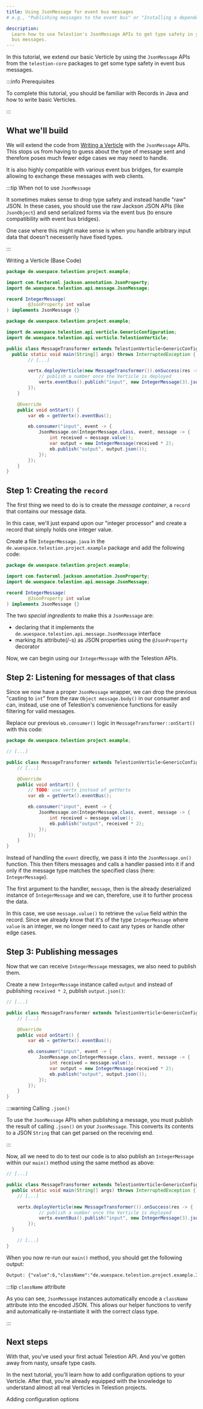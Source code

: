 ```yaml
---
title: Using JsonMessage for event bus messages
# e.g., "Publishing messages to the event bus" or "Installing a dependency using npm"

description:
  Learn how to use Telestion's JsonMessage APIs to get type safety in your event
  bus messages.
---
```


<!--
Tutorial
========

=== When to use this template:
Use this template when you want to give a quick, step-by-step tutorial for solving a specific
technical problem. Tutorials allow the reader to learn how to implement something within
their projects quickly.

=== When not to use this template:
When your article focuses more on a concept/technology and is not rooted in a specific technical
problem ("how to do XY?"), consider using a guide instead.

=== Guide or Tutorial
A tutorial provides a quick, technical "step-by-step" tutorial for a
given problem. Thus, a guide describes less the handling of a specific problem
and more the general interaction of the reader with a given concept.

Example with npm articles:
- "npm": (Concept, explaining what npm is)
- "Installing a dependency with npm" (Tutorial, providing a quick tutorial to
  solve a technical problem)
- "Managing dependencies with npm" (Guide, including both technical knowledge, but
  also best practices and more)

=== Writing tips:
- Write in the present tense
- Use neutral pronouns (they/them instead of he/she and him/her)
- Be respectful to everyone
- Be aware of the potential for cultural misunderstandings
- Provide explanations for what you do, but focus on the step-by-step guide
  without deeply explaining every technical decision and why it's best prcatice
  to do so (you can describe best practices in a guide, a tutorial must focus on
  keeping the "step by step" flow going)
-->

<!-- Relevant imports: -->


<!-- Short description of what the article covers: -->

In this tutorial, we extend our basic Verticle by using the `JsonMessage` APIs
from the `telestion-core` packages to get some type safety in event bus
messages.

:::info Prerequisites

To complete this tutorial, you should be familiar with Records in Java and how
to write basic Verticles.

:::

## What we'll build

We will extend the code from
[Writing a Verticle](/application/tutorials/writing-a-verticle) with the
`JsonMessage` APIs. This stops us from having to guess about the type of message
sent and therefore poses much fewer edge cases we may need to handle.

It is also highly compatible with various event bus bridges, for example
allowing to exchange these messages with web clients.

:::tip When not to use `JsonMessage`

It sometimes makes sense to drop type safety and instead handle "raw" JSON. In
these cases, you should use the raw Jackson JSON APIs (like `JsonObject`) and
send serialized forms via the event bus (to ensure compatibility with event bus
bridges).

One case where this might make sense is when you handle arbitrary input data
that doesn't necesserily have fixed types.

:::

<Reference to="/application/tutorials/writing-a-verticle/">
	Writing a Verticle (Base Code)
</Reference>

```java title='IntegerMessage.java'
package de.wuespace.telestion.project.example;

import com.fasterxml.jackson.annotation.JsonProperty;
import de.wuespace.telestion.api.message.JsonMessage;

record IntegerMessage(
		@JsonProperty int value
) implements JsonMessage {}
```

```java title='MessageTransformer.java' {12,21-25}
package de.wuespace.telestion.project.example;

import de.wuespace.telestion.api.verticle.GenericConfiguration;
import de.wuespace.telestion.api.verticle.TelestionVerticle;

public class MessageTransformer extends TelestionVerticle<GenericConfiguration> {
  public static void main(String[] args) throws InterruptedException {
		// [...]

		vertx.deployVerticle(new MessageTransformer()).onSuccess(res -> {
			// publish a number once the Verticle is deployed
			vertx.eventBus().publish("input", new IntegerMessage(3).json());
		});
	}

	@Override
	public void onStart() {
		var eb = getVertx().eventBus();

		eb.consumer("input", event -> {
			JsonMessage.on(IntegerMessage.class, event, message -> {
				int received = message.value();
				var output = new IntegerMessage(received * 2);
				eb.publish("output", output.json());
			});
		});
	}
}
```

## Step 1: Creating the `record`

The first thing we need to do is to create the _message container_, a `record`
that contains our message data.

In this case, we'll just expand upon our "integer processor" and create a record
that simply holds one integer value.

Create a file `IntegerMessage.java` in the
`de.wuespace.telestion.project.example` package and add the following code:

```java title='IntegerMessage.java'
package de.wuespace.telestion.project.example;

import com.fasterxml.jackson.annotation.JsonProperty;
import de.wuespace.telestion.api.message.JsonMessage;

record IntegerMessage(
		@JsonProperty int value
) implements JsonMessage {}
```

The two _special ingredients_ to make this a `JsonMessage` are:

- declaring that it implements the
  `de.wuespace.telestion.api.message.JsonMessage` interface
- marking its attribute(/-s) as JSON properties using the `@JsonProperty`
  decorator

Now, we can begin using our `IntegerMessage` with the Telestion APIs.

## Step 2: Listening for messages of that class

Since we now have a proper `JsonMessage` wrapper, we can drop the previous
"casting to `int`" from the raw `Object message.body()` in our consumer and can,
instead, use one of Telestion's convenience functions for easily filtering for
valid messages.

Replace our previous `eb.consumer()` logic in `MessageTransformer::onStart()` with
this code:

```java title='MessageTransformer.java' {13-16}
package de.wuespace.telestion.project.example;

// [...]

public class MessageTransformer extends TelestionVerticle<GenericConfiguration> {
	// [...]

	@Override
	public void onStart() {
		// TODO: use vertx instead of getVertx
		var eb = getVertx().eventBus();

		eb.consumer("input", event -> {
			JsonMessage.on(IntegerMessage.class, event, message -> {
				int received = message.value();
				eb.publish("output", received * 2);
			});
		});
	}
}
```

Instead of handling the `event` directly, we pass it into the `JsonMessage.on()`
function. This then filters messages and calls a handler passed into it if and
only if the message type matches the specified class (here: `IntegerMessage`).

The first argument to the handler, `message`, then is the already deserialized
instance of `IntegerMessage` and we can, therefore, use it to further process
the data.

In this case, we use `message.value()` to retrieve the `value` field within the
record. Since we already know that it's of the type `IntegerMessage` where
`value` is an integer, we no longer need to cast any types or handle other edge
cases.

## Step 3: Publishing messages

Now that we can receive `IntegerMessage` messages, we also need to publish them.

Create a new `IntegerMessage` instance called `output` and instead of publishing
`received * 2`, publish `output.json()`:

```java title='MessageTransformer.java' {13-14}
// [...]

public class MessageTransformer extends TelestionVerticle<GenericConfiguration> {
	// [...]

	@Override
	public void onStart() {
		var eb = getVertx().eventBus();

		eb.consumer("input", event -> {
			JsonMessage.on(IntegerMessage.class, event, message -> {
				int received = message.value();
				var output = new IntegerMessage(received * 2);
				eb.publish("output", output.json());
			});
		});
	}
}
```

:::warning Calling `.json()`

To use the `JsonMessage` APIs when publishing a message, you must publish the
result of calling `.json()` on your `JsonMessage`. This converts its contents to
a JSON `String` that can get parsed on the receiving end.

:::

Now, all we need to do to test our code is to also publish an `IntegerMessage`
within our `main()` method using the same method as above:

```java title='MessageTransformer.java' {7}
// [...]

public class MessageTransformer extends TelestionVerticle<GenericConfiguration> {
  public static void main(String[] args) throws InterruptedException {
    // [...]

    vertx.deployVerticle(new MessageTransformer()).onSuccess(res -> {
			// publish a number once the Verticle is deployed
			vertx.eventBus().publish("input", new IntegerMessage(3).json());
		});
  }

	// [...]
}
```

When you now re-run our `main()` method, you should get the following output:

```txt
Output: {"value":6,"className":"de.wuespace.telestion.project.example.IntegerMessage"}
```

:::tip `className` attribute

As you can see, `JsonMessage` instances automatically encode a `className`
attribute into the encoded JSON. This allows our helper functions to verify and
automatically re-instantiate it with the correct class type.

:::

## Next steps

<!-- Short concluding sentence: -->

With that, you've used your first actual Telestion API. And you've gotten away
from nasty, unsafe type casts.

In the next tutorial, you'll learn how to add configuration options to your
Verticle. After that, you're already equipped with the knowledge to understand
almost all real Verticles in Telestion projects.

<!-- Links to next steps/related articles -->

<Reference to="/application/tutorials/adding-configuration-options/">
	Adding configuration options
</Reference>

<!--
Snippets
--------

<Reference to="../other-article">
    Relative Link to other article
</Reference>

<Reference to="https://www.example.com">
    Example Website
</Reference>
-->
